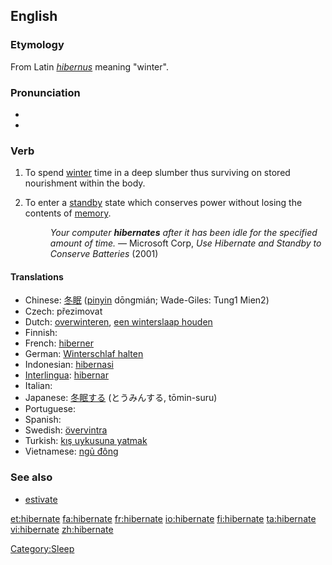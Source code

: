 ==English==

===Etymology===
From Latin ''[[hibernus]]'' meaning "winter".

===Pronunciation===
* {{SAMPA|/"haIb@%neIt/}}
* {{IPA|/ˈhaɪbəˌneɪt/}}

===Verb===
{{en-verb|hibernat|ing}}

# {{intransitive}} To spend [[winter]] time in a deep slumber thus surviving on stored nourishment within the body.
# {{intransitive}} {{computing}} To enter a [[standby]] state which conserves power without losing the contents of [[memory]].
#:''Your computer '''hibernates''' after it has been idle for the specified amount of time.'' &mdash; Microsoft Corp, ''Use Hibernate and Standby to Conserve Batteries'' (2001)

====Translations====
* Chinese: [[冬眠]] ([[pinyin]] dōngmián; Wade-Giles: Tung1 Mien2)
* Czech: přezimovat
* Dutch: [[overwinteren]], [[een winterslaap houden]]
* Finnish: {{t-|fi|horrostaa}}
* French: [[hiberner]]
* German: [[Winterschlaf halten]]
* Indonesian: [[hibernasi]]
* [[Interlingua]]: [[hibernar]]
* Italian: {{t-|it|ibernare}}
* Japanese: [[冬眠]]する (とうみんする, tōmin-suru)
* Portuguese: {{t+|pt|hibernar}}
* Spanish: {{t-|es|hibernar}}
* Swedish: [[övervintra]]
* Turkish: [[kış uykusuna yatmak]]
* Vietnamese: [[ngủ đông]]

===See also===
* [[estivate]]

[[Category:Sleep]]

[[et:hibernate]]
[[fa:hibernate]]
[[fr:hibernate]]
[[io:hibernate]]
[[fi:hibernate]]
[[ta:hibernate]]
[[vi:hibernate]]
[[zh:hibernate]]